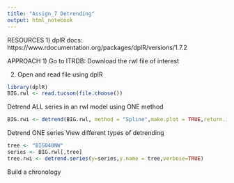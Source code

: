 ```yaml
---
title: "Assign_7 Detrending"
output: html_notebook
---
```


RESOURCES
1) dplR docs: https://www.rdocumentation.org/packages/dplR/versions/1.7.2

APPROACH
1) Go to ITRDB: 
Download the rwl file of interest

2) Open and read file using dplR

```r
library(dplR)
BIG.rwl <- read.tucson(file.choose())
```

Detrend ALL series in an rwl model using ONE method
```r
BIG.rwi <- detrend(BIG.rwl, method = "Spline",make.plot = TRUE,return.info = TRUE)
```

Detrend ONE series
View different types of detrending
```r
tree <- "BIG040NW"
series <- BIG.rwl[,tree]
tree.rwi <- detrend.series(y=series,y.name = tree,verbose=TRUE)
```

Build a chronology
```r

```

